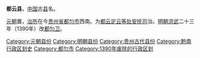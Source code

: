 '''都云县'''，[[中国|中国]]古[[县|县]]名。

[[元朝|元朝]]置，[[治所|治所]]在今[[贵州省|贵州省]][[都匀市|都匀市]]西南。为[[都云定云等处安抚司|都云定云等处安抚司]]治。[[明朝|明朝]][[洪武|洪武]]二十三年（1390年）改[[都匀卫|都匀卫]]。

{{贵州行政区划小作品}}
[[Category:元朝县份|Category:元朝县份]]
[[Category:明朝县份|Category:明朝县份]]
[[Category:贵州古代县份|Category:贵州古代县份]]
[[Category:黔南行政区划史|Category:黔南行政区划史]]
[[Category:都匀市|Category:都匀市]]
[[Category:1390年废除的行政区划|Category:1390年废除的行政区划]]